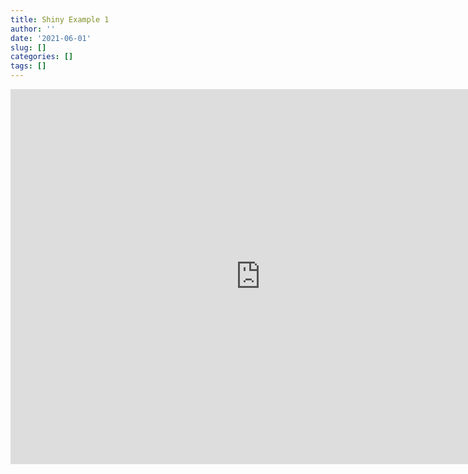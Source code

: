 ```yaml
---
title: Shiny Example 1
author: ''
date: '2021-06-01'
slug: []
categories: []
tags: []
---
```


<iframe src= "https://hallc.shinyapps.io/dcs_example_1/" width = "800" 
height = "600" style = "border:none;"></iframe>

